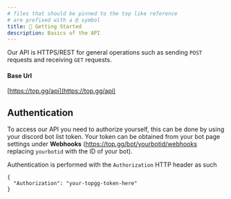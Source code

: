 ```yaml
---
# files that should be pinned to the top like reference
# are prefixed with a @ symbol
title: 🌟 Getting Started
description: Basics of the API
---
```


Our API is HTTPS/REST for general operations such as sending `POST` requests and receiving `GET` requests.

#### Base Url

[https://top.gg/api](https://top.gg/api)

## Authentication

To access our API you need to authorize yourself, this can be done by using your discord bot list token. Your token can be obtained from your bot page settings under **Webhooks** (https://top.gg/bot/yourbotid/webhooks replacing `yourbotid` with the ID of your bot).

Authentication is performed with the `Authorization` HTTP header as such

```json:title=HTTP%20Headers
{
  "Authorization": "your-topgg-token-here"
}
```
